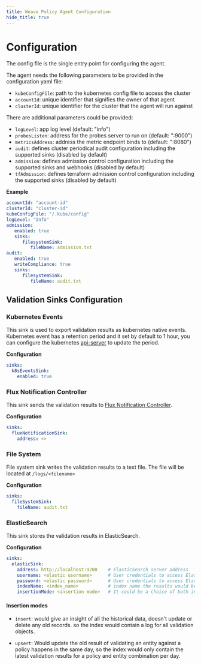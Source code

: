 ```yaml
---
title: Weave Policy Agent Configuration
hide_title: true
---
```



# Configuration

The config file is the single entry point for configuring the agent.

The agent needs the following parameters to be provided in the configuration yaml file:

- `kubeConfigFile`: path to the kubernetes config file to access the cluster
- `accountId`: unique identifier that signifies the owner of that agent
- `clusterId`: unique identifier for the cluster that the agent will run against

There are additional parameters could be provided:

- `logLevel`: app log level (default: "info")
- `probesListen`: address for the probes server to run on (default: ":9000")
- `metricsAddress`: address the metric endpoint binds to (default: ":8080")
- `audit`: defines cluster periodical audit configuration including the supported sinks (disabled by default)
- `admission`: defines admission control configuration including the supported sinks and webhooks (disabled by default)
- `tfAdmission`: defines terraform admission control configuration including the supported sinks (disabled by default)


**Example**

```yaml
accountId: "account-id"
clusterId: "cluster-id"
kubeConfigFile: "/.kube/config"
logLevel: "Info"
admission:
   enabled: true
   sinks:
      filesystemSink:
         fileName: admission.txt
audit:
   enabled: true
   writeCompliance: true
   sinks:
      filesystemSink:
         fileName: audit.txt
```

## Validation Sinks Configuration

### Kubernetes Events

This sink is used to export validation results as kubernetes native events. Kubernetes event has a retention period and it set by default to 1 hour, you can configure the kubernetes [api-server](https://kubernetes.io/docs/reference/command-line-tools-reference/kube-apiserver/) to update the period.

**Configuration**

```yaml
sinks:
  k8sEventsSink:
    enabled: true
```

### Flux Notification Controller

This sink sends the validation results to [Flux Notification Controller](https://github.com/fluxcd/notification-controller).

**Configuration**

```yaml
sinks:
  fluxNotificationSink:
    address: <>
```

### File System

File system sink writes the validation results to a text file. The file will be located at `/logs/<filename>`

**Configuration**

```yaml
sinks:
  fileSystemSink:
    fileName: audit.txt
```

### ElasticSearch

This sink stores the validation results in ElasticSearch.

**Configuration**

```yaml
sinks:
  elasticSink:
    address: http://localhost:9200    # ElasticSearch server address
    username: <elastic username>      # User credentials to access ElasticSearch service
    password: <elastic password>      # User credentials to access ElasticSearch service
    indexName: <index_name>           # index name the results would be written in
    insertionMode: <insertion mode>   # It could be a choice of both insert or upsert, it defines the way the document is written.
```

#### Insertion modes

- `insert`: would give an insight of all the historical data, doesn't update or delete any old records. so the index would contain a log for all validation objects.

- `upsert`: Would update the old result of validating an entity against a policy happens in the same day, so the index would only contain the latest validation results for a policy and entity combination per day.
